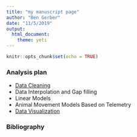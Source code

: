 ```yaml
---
title: "my manuscript page"
author: "Ben Gerber"
date: "11/5/2019"
output: 
  html_document:
    theme: yeti
---
```


```r
knitr::opts_chunk$set(echo = TRUE)
```

### Analysis plan

- [Data Cleaning](data-cleaning.html)
- Data Interpolation and Gap filling
- Linear Models
- Animal Movement Models Based on Telemetry
- [Data Visualization](data_visualization.html)

### Bibliography